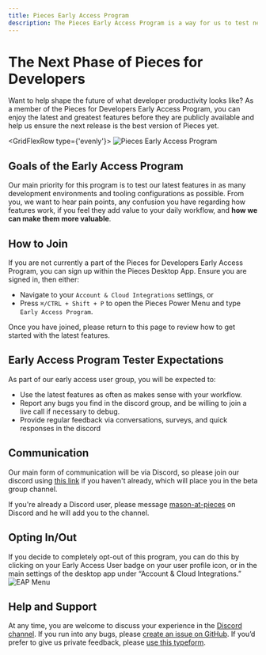 ```yaml
---
title: Pieces Early Access Program
description: The Pieces Early Access Program is a way for us to test new features with our users before they are released to the public.
---
```



# The Next Phase of Pieces for Developers

Want to help shape the future of what developer productivity looks like? As a member of the Pieces for Developers Early Access Program, you can enjoy the latest and greatest features before they are publicly available and help us ensure the next release is the best version of Pieces yet.

<GridFlexRow type={'evenly'}>
  ![Pieces Early Access Program](/eap/hero_light.png)
</GridFlexRow>

## Goals of the Early Access Program
Our main priority for this program is to test our latest features in as many development environments and tooling configurations as possible. From you, we want to hear pain points, any confusion you have regarding how features work, if you feel they add value to your daily workflow, and **how we can make them more valuable**.

## How to Join
If you are not currently a part of the Pieces for Developers Early Access Program, you can sign up within the Pieces Desktop App. Ensure you are signed in, then either:
- Navigate to your `Account & Cloud Integrations` settings, or
- Press `⌘/CTRL + Shift + P` to open the Pieces Power Menu and type `Early Access Program`.

Once you have joined, please return to this page to review how to get started with the latest features.

## Early Access Program Tester Expectations
As part of our early access user group, you will be expected to:
- Use the latest features as often as makes sense with your workflow.
- Report any bugs you find in the discord group, and be willing to join a live call if necessary to debug.
- Provide regular feedback via conversations, surveys, and quick responses in the discord


## Communication
Our main form of communication will be via Discord, so please join our discord using [this link](https://discord.gg/qPd2748b7s) if you haven't already, which will place you in the beta group channel.

If you're already a Discord user, please message [mason-at-pieces](https://discord.com/users/112015890194706432) on Discord and he will add you to the channel.

## Opting In/Out
If you decide to completely opt-out of this program, you can do this by clicking on your Early Access User badge on your user profile icon, or in the main settings of the desktop app under “Account & Cloud Integrations.”
![EAP Menu](/eap/menu.png)

## Help and Support
At any time, you are welcome to discuss your experience in the [Discord channel](https://discord.gg/qPd2748b7s). If you run into any bugs, please [create an issue on GitHub](http://github.com/pieces-app/support/issues). If you’d prefer to give us private feedback, please [use this typeform](https://getpieces.typeform.com/to/wYVMzbql).
